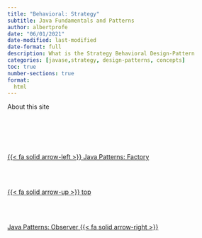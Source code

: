 ```yaml
---
title: "Behavioral: Strategy"
subtitle: Java Fundamentals and Patterns
author: albertprofe
date: "06/01/2021"
date-modified: last-modified
date-format: full
description: What is the Strategy Behavioral Design-Pattern
categories: [javase,strategy, design-patterns, concepts]
toc: true
number-sections: true
format:
  html
---
```


About this site


<!--- navLinks -->
<br><br>
<div class=row>
<br>
<div class='column left previous'>
<br>
[{{< fa solid arrow-left >}} Java Patterns: Factory](/javase/se-pattern-factory.qmd)
<br>
</div>
<br>
<div class='column center'>
<br>
[{{< fa solid arrow-up >}} top](#top)
<br>
</div>
<br>
<div class='column right next'>
<br>
[Java Patterns: Observer  {{< fa solid arrow-right >}}](/javase/se-pattern-observer.qmd)
<br>
</div>
<br>
</div>

